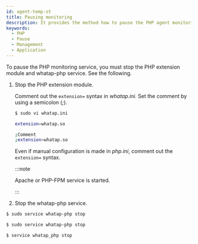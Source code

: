 ```yaml
---
id: agent-temp-st
title: Pausing monitoring
description: It provides the method how to pause the PHP agent monitoring.
keywords:
  - PHP
  - Pause
  - Management
  - Application
---
```



To pause the PHP monitoring service, you must stop the PHP extension module and whatap-php service. See the following.

1. Stop the PHP extension module. 

   Comment out the `extension=` syntax in _whatap.ini_. Set the comment by using a semicolon (_;_).

   ```bash
   $ sudo vi whatap.ini

   extension=whatap.so

   ;Comment
   ;extension=whatap.so
   ```

   Even if manual configuration is made in _php.ini_, comment out the `extension=` syntax. 

   :::note

   Apache or PHP-FPM service is started.

   :::

2. Stop the whatap-php service.

   <Tabs>
 <TabItem value="rdct" label="Red Hat/CentOS" default>

   ```bash
   $ sudo service whatap-php stop
   ```

 </TabItem>
 <TabItem value="dbub" label="Debian/Ubuntu">

   ```bash
   $ sudo service whatap-php stop
   ```

 </TabItem>
 <TabItem value="frbsd" label="FreeBSD">

   ```bash
   $ service whatap_php stop
   ```

 </TabItem>
   </Tabs>
